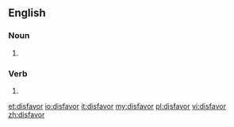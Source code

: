 ==English==

===Noun===
{{en-noun}}

#{{alternative spelling of|disfavour}}

===Verb===
{{en-verb}}

# {{alternative spelling of|disfavour}}

[[et:disfavor]]
[[io:disfavor]]
[[it:disfavor]]
[[my:disfavor]]
[[pl:disfavor]]
[[vi:disfavor]]
[[zh:disfavor]]